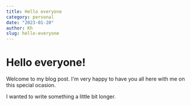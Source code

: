 ```yaml
---
title: Hello everyone
category: personal
date: "2023-01-20"
author: Kh
slug: hello-everyone
---
```


# Hello everyone!

Welcome to my blog post. I'm very happy to have you all here with me on this special ocasion.

I wanted to write something a little bit longer.
